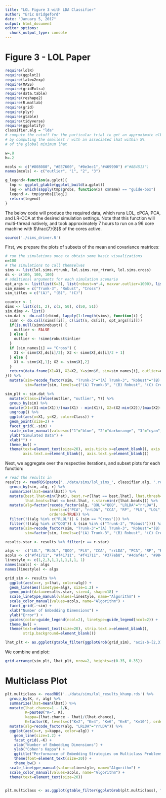```yaml
---
title: "LOL Figure 3 with LDA Classifier"
author: "Eric Bridgeford"
date: "January 5, 2017"
output: html_document
editor_options: 
  chunk_output_type: console
---
```


# Figure 3 - LOL Paper

```r
require(lolR)
require(ggplot2)
require(latex2exp)
require(MASS)
require(gridExtra)
require(data.table)
require(reshape2)
require(R.matlab)
require(grid)
require(plyr)
require(gtable)
require(tidyverse)
require(ggplotify)
classifier.alg = "lda"
# compute the cutoff for the particular trial to get an approximate elbow
# by computing the smallest r with an associated lhat within 5%
# of the global minimum lhat

w=.8
h=.2

mcols <- c("#808080", "#EE7600", "#0e3ec1","#469990") #"#8B4513")
names(mcols) <- c("outlier", "1", "2", "3")

g_legend<-function(a.gplot){
  tmp <- ggplot_gtable(ggplot_build(a.gplot))
  leg <- which(sapply(tmp$grobs, function(x) x$name) == "guide-box")
  legend <- tmp$grobs[[leg]]
  return(legend)
}
```

The below code will produce the required data, which runs LOL, cPCA, PCA, and LR-CCA at the desired simulation settings. Note that this function will multi-thread natively, and took approximately 7 hours to run on a 96 core machine with $\frac{7}{8}$ of the cores active.

```r
source('./sims_driver.R')
```

First, we prepare the plots of subsets of the mean and covariance matrices:

```r
# run the simulations once to obtain some basic visualizations
n=100
# the simulations to call themselves
sims <- list(lol.sims.rtrunk, lol.sims.rev_rtrunk, lol.sims.cross)
ds <- c(100, 100, 100)
# additional arguments for each simulation scenario
opt_args <- list(list(K=3), list(robust=n*.4, maxvar.outlier=1000), list())
sim_names = c("Trunk-3", "Robust", "Cross")
sim_titles = c("(A)", "(B)", "(C)")

counter <- 1
dims <- list(c(1, 2), c(2, 50), c(50, 51))
sim.dims <- list()
sim.dat <- do.call(rbind, lapply(1:length(sims), function(i) {
  simn <- do.call(sims[[i]], c(list(n, ds[i]), opt_args[[i]]))
  if(is.null(simn$robust)) {
    outlier <- FALSE
  } else {
    outlier <- !simn$robust$inlier
  }
  if (sim_names[i] == "Cross") {
    X1 <- simn$X[,ds[i]/2]; X2 <- simn$X[,ds[i]/2 + 1]
  } else {
    X1 <- simn$X[,1]; X2 <- simn$X[,2]
  }
  return(data.frame(X1=X1, X2=X2, Y=simn$Y, sim=sim_names[i], outlier=outlier))
})) %>%
  mutate(sim=recode_factor(sim, "Trunk-3"="(A) Trunk-3", "Robust"="(B) Robust", "Cross"="(C) Cross"),
         sim=factor(sim, levels=c("(A) Trunk-3", "(B) Robust", "(C) Cross"), ordered=TRUE))

sim_plt <- sim.dat %>%
  mutate(Class=ifelse(outlier, "outlier", Y)) %>%
  group_by(sim) %>%
  mutate(X1=(X1-min(X1))/(max(X1) - min(X1)), X2=(X2-min(X2))/(max(X2)-min(X2))) %>%
  ungroup() %>%
  ggplot(aes(x=X1, y=X2, color=Class)) +
  geom_point(size=2) +
  facet_grid(.~sim) +
  scale_color_manual(values=c("1"="blue", "2"="darkorange", "3"="cyan", "outlier"="darkgray")) +
  ylab("Simulated Data") +
  xlab("") +
  theme_bw() +
  theme(text=element_text(size=20), axis.ticks.x=element_blank(), axis.ticks.y=element_blank(),
        axis.text.x=element_blank(), axis.text.y=element_blank())
```

Next, we aggregate over the respective iterations, and subset plots for each function:

```r
# read the results in
results <- readRDS(paste('../data/sims/lol_sims_', classifier.alg, '.rds', sep="")) %>%
  group_by(sim, alg, r) %>%
  summarize(lhat=mean(lhat)) %>%
  mutate(best.lhat=min(lhat), best.r=r[lhat == best.lhat], lhat.thresh=best.lhat*1.05,
         lhat.beats=lhat <= best.lhat, r.star=min(r[lhat.beats])) %>%
  mutate(alg=factor(recode_factor(alg, "QOL"="QOQ", "LRLDA"="rrLDA"), 
                    levels=c("PCA", "rrLDA", "CCA", "RP", "PLS", "LOL", "QOQ", "RLOL"),
                    ordered=TRUE)) %>%
  filter(!((alg %in% c("RLOL")) & (sim == "Cross"))) %>%
  filter(!((alg %in% c("QOQ")) & (sim %in% c("Trunk-3", "Robust")))) %>%
  mutate(sim=recode_factor(sim, "Trunk-3"="(A) Trunk-3", "Robust"="(B) Robust", "Cross"="(C) Cross"),
         sim=factor(sim, levels=c("(A) Trunk-3", "(B) Robust", "(C) Cross"), ordered=TRUE))

results.star <- results %>% filter(r == r.star)

algs <-  c("LOL", "RLOL", "QOQ", "PLS", "CCA", "rrLDA", "PCA", "RP", "ROAD", "LASSO")
acols <- c("#f41711", "#f41711", "#f41711", "#377eb8", "#4daf4a", "#984ea3", "#ff7f00", "#a65628", "#99b4c6", "#666666")
linestyle <- c(1,2,3,1,1,1,1,1,1, 1)
names(acols) <- algs
names(linestyle) <- algs

grid_sim <- results %>%
  ggplot(aes(x=r, y=lhat, color=alg)) +
  geom_line(aes(linetype=alg), size=1.2) +
  geom_point(data=results.star, size=4, shape=18) +
  scale_linetype_manual(values=linestyle, name="Algorithm") +
  scale_color_manual(values=acols, name="Algorithm") +
  facet_grid(.~sim) +
  xlab("Number of Embedding Dimensions") +
  ylab("Error") +
  guides(color=guide_legend(ncol=2), linetype=guide_legend(ncol=2)) +
  theme_bw() +
  theme(text=element_text(size=20), strip.text.x=element_blank(),
        strip.background=element_blank()) 

lhat_plt <- as.ggplot(gtable_filter(ggplotGrob(grid_sim), "axis-b-[2,3]", trim=FALSE, invert=TRUE))
```

We combine and plot:

```r
grid.arrange(sim_plt, lhat_plt, nrow=2, heights=c(0.35, 0.35))
```

# Multiclass Plot

```r
plt.multiclass <- readRDS('../data/sims/lol_results_khump.rds') %>%
  group_by(K, r, alg) %>%
  summarize(lhat=mean(lhat)) %>%
  mutate(lhat.chance=1 - 1/K,
         K=paste0("K=", K),
         kappa=(lhat.chance - lhat)/(lhat.chance),
         K=factor(K, levels=c("K=2", "K=4", "K=6", "K=8", "K=10"), ordered=TRUE)) %>%
  mutate(alg=recode_factor(alg, "LRLDA"="rrLDA")) %>%
  ggplot(aes(x=r, y=kappa, color=alg)) +
    geom_line(size=1.2) +
    facet_grid(.~K) +
    xlab("Number of Embedding Dimensions") +
    ylab("Cohen's Kappa") +
    ggtitle("Performance of Embedding Strategies on Multiclass Problems") +
    theme(font=element_text(size=20)) +
    theme_bw() +
  scale_linetype_manual(values=linestyle, name="Algorithm") +
  scale_color_manual(values=acols, name="Algorithm") +
  theme(text=element_text(size=20))


plt.multiclass <- as.ggplot(gtable_filter(ggplotGrob(plt.multiclass), "axis-b-[2,3,4,5]", trim=FALSE, invert=TRUE))
```
